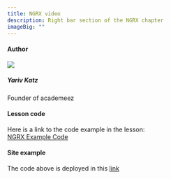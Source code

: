 ```yaml
---
title: NGRX video
description: Right bar section of the NGRX chapter
imageBig: ""
---
```


#### Author

<Link href="/en/user/yariv-katz" className="flex mt-3 items-center">
  <div>
    <img src="https://avatars.githubusercontent.com/u/2714362?v=4" className="relative flex h-10 w-10 shrink-0 overflow-hidden rounded-full" />
  </div>
  <div className="ml-2 leading-tight text-sm">
    <h5 className="font-bold">Yariv Katz</h5>
    <p>Founder of academeez</p>
  </div>
</Link>

#### Lesson code

Here is a link to the code example in the lesson:\
[NGRX Example Code](https://codesandbox.io/p/sandbox/ecstatic-cdn-25c6wt)

#### Site example

The code above is deployed in this [link](https://25c6wt-4200.csb.app/)
